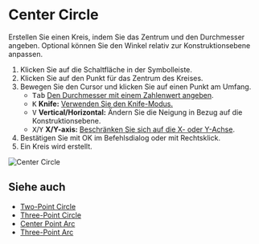 
# Center Circle 

<Reference shortcut="" command="Center Circle" button="Toolbar" />

Erstellen Sie einen Kreis, indem Sie das Zentrum und den Durchmesser angeben. Optional können Sie den Winkel relativ zur Konstruktionsebene anpassen.

1. Klicken Sie auf die Schaltfläche <ButtonIcon type="button-center-circle" /> in der Symbolleiste.
2. Klicken Sie auf den Punkt für das Zentrum des Kreises.
3. Bewegen Sie den Cursor und klicken Sie auf einen Punkt am Umfang.
   - <kbd>Tab</kbd> [Den Durchmesser mit einem Zahlenwert angeben](./sketching-essentials#specify-dimensions-numerically).
   - <kbd>K</kbd> **Knife:** [Verwenden Sie den Knife-Modus.](./sketching-essentials#use-knife-mode) 
   - <kbd>V</kbd> **Vertical/Horizontal:** Ändern Sie die Neigung in Bezug auf die Konstruktionsebene.
   - <kbd>X</kbd>/<kbd>Y</kbd> **X/Y-axis:** [Beschränken Sie sich auf die X- oder Y-Achse](./sketching-essentials#constrain-to-an-axis).
4. Bestätigen Sie mit OK im Befehlsdialog oder mit Rechtsklick.
5. Ein Kreis wird erstellt.

![Center Circle](/img/center-circle.gif)

## Siehe auch
- [Two-Point Circle](./two-point-circle)
- [Three-Point Circle](./three-point-circle)
- [Center Point Arc](./center-point-arc)
- [Three-Point Arc](./three-point-arc)

